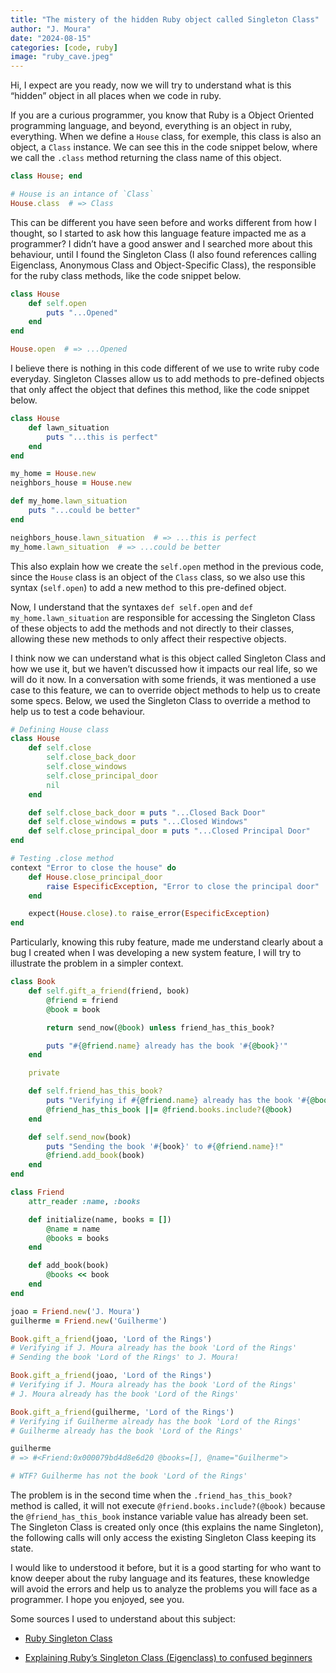 ```yaml
---
title: "The mistery of the hidden Ruby object called Singleton Class"
author: "J. Moura"
date: "2024-08-15"
categories: [code, ruby]
image: "ruby_cave.jpeg"
---
```


Hi, I expect are you ready, now we will try to understand what is this "hidden" object in all places when we code in ruby.

If you are a curious programmer, you know that Ruby is a Object Oriented programming language, and beyond, everything is an object in ruby, everything. When we define a `House` class, for exemple, this class is also an object, a `Class` instance. We can see this in the code snippet below, where we call the `.class` method returning the class name of this object.
```ruby
class House; end

# House is an intance of `Class`
House.class  # => Class
```

This can be different you have seen before and works different from how I thought, so I started to ask how this language feature impacted me as a programmer? I didn't have a good answer and I searched more about this behaviour, until I found the Singleton Class (I also found references calling Eigenclass, Anonymous Class and Object-Specific Class), the responsible for the ruby class methods, like the code snippet below.
```ruby
class House
    def self.open
        puts "...Opened"
    end
end

House.open  # => ...Opened
```

I believe there is nothing in this code different of we use to write ruby code everyday. Singleton Classes allow us to add methods to pre-defined objects that only affect the object that defines this method, like the code snippet below.
```ruby
class House
    def lawn_situation
        puts "...this is perfect"
    end
end

my_home = House.new
neighbors_house = House.new

def my_home.lawn_situation
    puts "...could be better"
end

neighbors_house.lawn_situation  # => ...this is perfect
my_home.lawn_situation  # => ...could be better
```

This also explain how we create the `self.open` method in the previous code, since the `House` class is an object of the `Class` class, so we also use this syntax (`self.open`) to add a new method to this pre-defined object.

Now, I understand that the syntaxes `def self.open` and `def my_home.lawn_situation` are responsible for accessing the Singleton Class of these objects to add the methods and not directly to their classes, allowing these new methods to only affect their respective objects.

I think now we can understand what is this object called Singleton Class and how we use it, but we haven't discussed how it impacts our real life, so we will do it now.
In a conversation with some friends, it was mentioned a use case to this feature, we can to override object methods to help us to create some specs. Below, we used the Singleton Class to override a method to help us to test a code behaviour.
```ruby
# Defining House class
class House
    def self.close
        self.close_back_door
        self.close_windows
        self.close_principal_door
        nil
    end

    def self.close_back_door = puts "...Closed Back Door"
    def self.close_windows = puts "...Closed Windows"
    def self.close_principal_door = puts "...Closed Principal Door"
end

# Testing .close method
context "Error to close the house" do
    def House.close_principal_door
        raise EspecificException, "Error to close the principal door"
    end

    expect(House.close).to raise_error(EspecificException)
end
```
Particularly, knowing this ruby feature, made me understand clearly about a bug I created when I was developing a new system feature, I will try to illustrate the problem in a simpler context.
```ruby
class Book
    def self.gift_a_friend(friend, book)
        @friend = friend
        @book = book

        return send_now(@book) unless friend_has_this_book?

        puts "#{@friend.name} already has the book '#{@book}'"
    end

    private

    def self.friend_has_this_book?
        puts "Verifying if #{@friend.name} already has the book '#{@book}'"
        @friend_has_this_book ||= @friend.books.include?(@book)
    end

    def self.send_now(book)
        puts "Sending the book '#{book}' to #{@friend.name}!"
        @friend.add_book(book)
    end
end

class Friend
    attr_reader :name, :books

    def initialize(name, books = [])
        @name = name
        @books = books
    end

    def add_book(book)
        @books << book
    end
end

joao = Friend.new('J. Moura')
guilherme = Friend.new('Guilherme')

Book.gift_a_friend(joao, 'Lord of the Rings')
# Verifying if J. Moura already has the book 'Lord of the Rings'
# Sending the book 'Lord of the Rings' to J. Moura!

Book.gift_a_friend(joao, 'Lord of the Rings')
# Verifying if J. Moura already has the book 'Lord of the Rings'
# J. Moura already has the book 'Lord of the Rings'

Book.gift_a_friend(guilherme, 'Lord of the Rings')
# Verifying if Guilherme already has the book 'Lord of the Rings'
# Guilherme already has the book 'Lord of the Rings'

guilherme
# => #<Friend:0x000079bd4d8e6d20 @books=[], @name="Guilherme">

# WTF? Guilherme has not the book 'Lord of the Rings'
```

The problem is in the second time when the `.friend_has_this_book?` method is called, it will not execute `@friend.books.include?(@book)` because the `@friend_has_this_book` instance variable value has already been set. The Singleton Class is created only once (this explains the name Singleton), the following calls will only access the existing Singleton Class keeping its state.

I would like to understood it before, but it is a good starting for who want to know deeper about the ruby language and its features, these knowledge will avoid the errors and help us to analyze the problems you will face as a programmer.
I hope you enjoyed, see you.

Some sources I used to understand about this subject:

- [Ruby Singleton Class](https://ruby-doc.org/core-2.7.1/doc/singleton.html)

- [Explaining Ruby's Singleton Class (Eigenclass) to confused beginners](https://suchdevblog.com/lessons/ExplainingRubySingletonClass.html#the-singleton-pattern)
